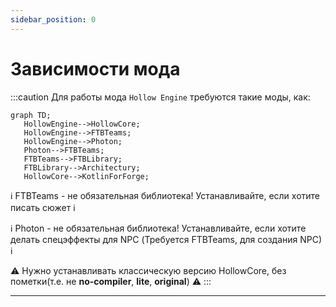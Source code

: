```yaml
---
sidebar_position: 0
---
```


# Зависимости мода

:::caution Для работы мода `Hollow Engine` требуются такие моды, как:
```mermaid 
graph TD;
   HollowEngine-->HollowCore;
   HollowEngine-->FTBTeams;
   HollowEngine-->Photon;
   Photon-->FTBTeams;
   FTBTeams-->FTBLibrary;
   FTBLibrary-->Architectury;
   HollowCore-->KotlinForForge;
```
ℹ️ FTBTeams - не обязательная библиотека! Устанавливайте, если хотите писать сюжет ℹ️

ℹ️ Photon - не обязательная библиотека! Устанавливайте, если хотите делать спецэффекты для NPC (Требуется FTBTeams, для создания NPC) ℹ️

⚠️ Нужно устанавливать классическую версию HollowCore, без пометки(т.е. не **no-compiler**, **lite**, **original**) ⚠️
:::

---
